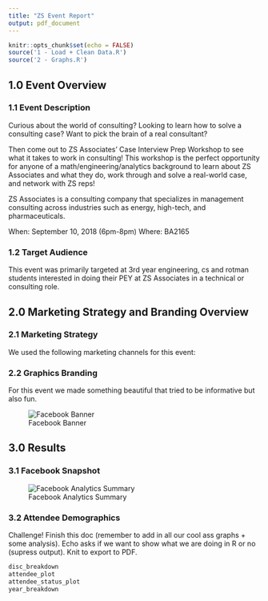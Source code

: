 ---
title: "ZS Event Report"
output: pdf_document
---
```{r setup, echo=FALSE, include=FALSE}
knitr::opts_chunk$set(echo = FALSE)
source('1 - Load + Clean Data.R')
source('2 - Graphs.R')
```

## 1.0 Event Overview

### 1.1 Event Description

Curious about the world of consulting? Looking to learn how to solve a consulting case? Want to pick the brain of a real consultant? 

Then come out to ZS Associates' Case Interview Prep Workshop to see what it takes to work in consulting! This workshop is the perfect opportunity for anyone of a math/engineering/analytics background to learn about ZS Associates and what they do, work through and solve a real-world case, and network with ZS reps!

ZS Associates is a consulting company that specializes in management consulting across industries such as energy, high-tech, and pharmaceuticals.

When: September 10, 2018 (6pm-8pm)
Where: BA2165

### 1.2 Target Audience

This event was primarily targeted at 3rd year engineering, cs and rotman students interested in doing their PEY at ZS Associates in a technical or consulting role.

## 2.0 Marketing Strategy and Branding Overview

### 2.1 Marketing Strategy
 
 We used the following marketing channels for this event:
 
\begin{itemize}
  \item Stuff
  \item More Stuff
\end{itemize}

### 2.2 Graphics Branding
For this event we made something beautiful that tried to be informative but also fun.

![Facebook Banner](./images/zs_banner.jpg)



## 3.0 Results

### 3.1 Facebook Snapshot
![Facebook Analytics Summary](./images/facebook_highlevel.png)

### 3.2 Attendee Demographics
Challenge! Finish this doc (remember to add in all our cool ass graphs + some analysis). Echo asks if we want to show what we are doing in R or no (supress output). Knit to export to PDF.
```{r echo=FALSE}
disc_breakdown
attendee_plot
attendee_status_plot
year_breakdown
```
